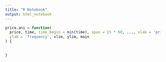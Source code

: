 ```yaml
---
title: "R Notebook"
output: html_notebook
---
```


```r
price.ani = function(
  price, time, time.begin = min(time), span = 15 * 60, ..., xlab = 'price',
  ylab = 'frequency', xlim, ylim, main
) {
  
  
}
```